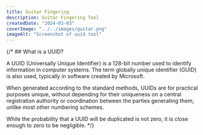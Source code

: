```yaml
---
title: Guitar Fingering
description: Guitar Fingering Tool
createdDate: "2024-03-03"
coverImage: "../../images/guitar.png"
imageAlt: "Screenshot of uuid tool"
---
```



<div class="not-prose">
  <GuitarFingering client:load />
</div>

{/* ## What is a UUID?

A UUID (Universally Unique Identifier) is a 128-bit number used to identify
information in computer systems. The term globally unique identifier (GUID)
is also used, typically in software created by Microsoft.

When generated according to the standard methods, UUIDs are for practical
purposes unique, without depending for their uniqueness on a central
registration authority or coordination between the parties generating them,
unlike most other numbering schemes.

While the probability that a UUID will be duplicated is not zero, it is close
enough to zero to be negligible. */}
